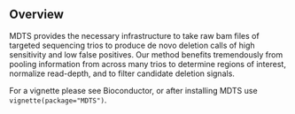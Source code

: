## Overview

MDTS provides the necessary infrastructure to take raw bam files of targeted sequencing trios to produce de novo deletion calls of high sensitivity and low false positives. Our method benefits tremendously from pooling information from across many trios to determine regions of interest, normalize read-depth, and to filter candidate deletion signals.

For a vignette please see Bioconductor, or after installing MDTS use `vignette(package="MDTS")`.